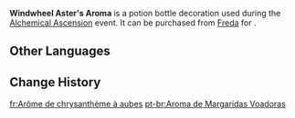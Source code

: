 {{Item Infobox
|id           = 120830
|image        = Item Windwheel Aster's Aroma.png
|type         = Potion Bottle Decorations
|group        = Event Items
|quality      = <!-- 0 in shop, 4 on potion selection screen -->
|description  = A bottle decoration made from the combination of a Windwheel Aster and emerald-green leaves. It seems to be able to envelop the potion in a gentle breeze...
|source1      = [[Freda]]
|event        = Alchemical Ascension
}}
'''Windwheel Aster's Aroma''' is a potion bottle decoration used during the [[Alchemical Ascension]] event. It can be purchased from [[Freda]] for {{Item|Funds|x=10,000}}.

==Other Languages==
{{Other Languages|default_hidden=1
|en      = Windwheel Aster's Aroma
|zhs     = 风车菊的气息
|zhs_rm  = 
|zht     = 風車菊的氣息
|zht_rm  = 
|ja      = 風車アスターの香り
|ja_rm   = Fuusha Asutaa no Kaori
|ko      = 풍차 국화의 숨결
|ko_rm   = 
|es      = Fragancia de margarita voladora
|fr      = Arôme de chrysanthème à aubes
|ru      = Эстетика ветряной астры
|th      = กลิ่นของ Windwheel Aster
|th_rm   = 
|vi      = Mùi Hương Của Cúc Cánh Quạt
|de      = Duft der Windmühlenaster
|id      = Aroma Windwheel Aster
|pt      = Aroma de Margaridas Voadoras
|tr      = Rüzgargülü Çiçeği Rayihası
|it      = Aroma di Asteria del vento
}}

==Change History==
{{Change History|4.5}}

[[fr:Arôme de chrysanthème à aubes]]
[[pt-br:Aroma de Margaridas Voadoras]]